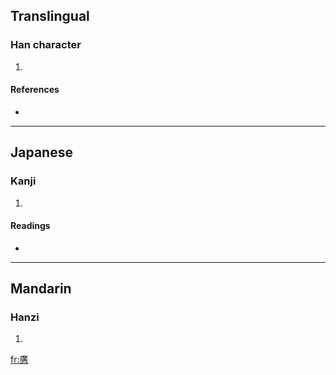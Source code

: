 ==Translingual==

===Han character===
{{Han char|rn=61|rad=心|as=15|sn=19|four=|canj=戈廿中心 (ITLP), 戈廿一心 (ITMP)}}

# {{defn|Han|sort=心15}}

====References====
* {{Han ref|kx=0407.270|dkj=11408|dj=0748.160|hdz=42366.090|uh=61EC|ud=25068}}

----

==Japanese==

===Kanji===
{{ja-kanji|grade=|rs=心15}}

# {{defn|Japanese}}

====Readings====
* {{ja-readings|on=[[こう]] (kō), [[かう]] (kau)|kun=[[ひろい]] (hiroi), [[おおきい]] (ookii), [[むなし]] (munashi), [[つよい]] (tsuyoi)}}

----

==Mandarin==

===Hanzi===
{{cmn-hanzi|pin=[[kuàng]] ([[kuang4]]), [[yōu]] ([[you1]])|wg=k'uang<sup>4</sup>, yu<sup>1</sup>}}

# {{defn|Mandarin}}

[[fr:懬]]